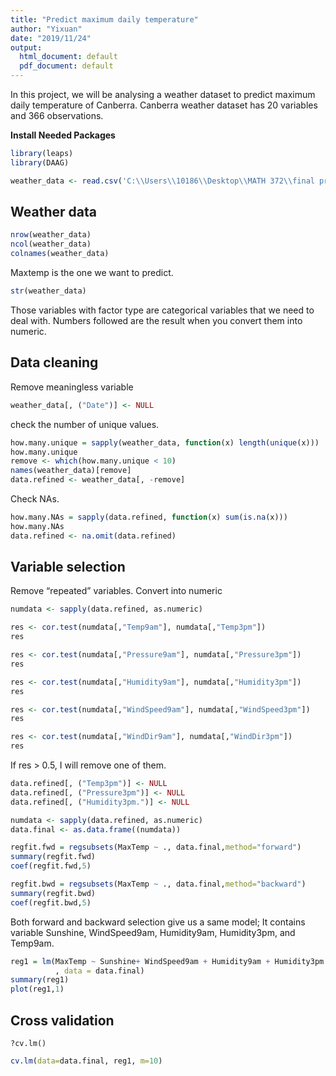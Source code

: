 ---
title: "Predict maximum daily temperature"
author: "Yixuan"
date: "2019/11/24"
output: 
  html_document: default
  pdf_document: default
---

In this project, we will be analysing a weather dataset to predict maximum daily temperature of Canberra. Canberra weather dataset has 20 variables and 366 observations.

**Install Needed Packages**
```{r, echo = TRUE}
library(leaps)
library(DAAG)
```

```{r, echo = TRUE}
weather_data <- read.csv('C:\\Users\\10186\\Desktop\\MATH 372\\final project\\weather.csv', sep = ',', header = T)
```
Weather data
-------------------------------
```{r, echo = TRUE}
nrow(weather_data)
ncol(weather_data)
colnames(weather_data)
```
Maxtemp is the one we want to predict.
```{r, echo = TRUE}
str(weather_data)
```
Those variables with factor type are categorical variables that we need to deal with. Numbers followed are the result when you convert them into numeric.

Data cleaning
-------------------------------
Remove meaningless variable
```{r, echo = TRUE}
weather_data[, ("Date")] <- NULL 
```
check the number of unique values.
```{r, echo = TRUE}
how.many.unique = sapply(weather_data, function(x) length(unique(x)))
how.many.unique
remove <- which(how.many.unique < 10)
names(weather_data)[remove]
data.refined <- weather_data[, -remove]
```

Check NAs.
```{r, echo = TRUE}
how.many.NAs = sapply(data.refined, function(x) sum(is.na(x)))
how.many.NAs
data.refined <- na.omit(data.refined)
```

Variable selection
-------------------------------
Remove "repeated" variables.
Convert into numeric
```{r, echo = TRUE}
numdata <- sapply(data.refined, as.numeric)
```

```{r, echo = TRUE}
res <- cor.test(numdata[,"Temp9am"], numdata[,"Temp3pm"])
res

res <- cor.test(numdata[,"Pressure9am"], numdata[,"Pressure3pm"])
res

res <- cor.test(numdata[,"Humidity9am"], numdata[,"Humidity3pm"])
res

res <- cor.test(numdata[,"WindSpeed9am"], numdata[,"WindSpeed3pm"])
res

res <- cor.test(numdata[,"WindDir9am"], numdata[,"WindDir3pm"])
res
```
If res > 0.5, I will remove one of them.
```{r, echo = TRUE}
data.refined[, ("Temp3pm")] <- NULL 
data.refined[, ("Pressure3pm")] <- NULL 
data.refined[, ("Humidity3pm.")] <- NULL
```
```{r, echo = TRUE}
numdata <- sapply(data.refined, as.numeric)
data.final <- as.data.frame((numdata))
```
```{r, echo = TRUE}
regfit.fwd = regsubsets(MaxTemp ~ ., data.final,method="forward")
summary(regfit.fwd)
coef(regfit.fwd,5)
```
```{r, echo = TRUE}
regfit.bwd = regsubsets(MaxTemp ~ ., data.final,method="backward")
summary(regfit.bwd)
coef(regfit.bwd,5)
```
Both forward and backward selection give us a same model; 
It contains variable Sunshine, WindSpeed9am,  Humidity9am,  Humidity3pm, and Temp9am.
```{r, echo = TRUE}
reg1 = lm(MaxTemp ~ Sunshine+ WindSpeed9am + Humidity9am + Humidity3pm + Temp9am
          , data = data.final)
summary(reg1)
plot(reg1,1)
```

Cross validation
-------------------------------
```
?cv.lm()
```
```{r, echo = TRUE}
cv.lm(data=data.final, reg1, m=10)
```
